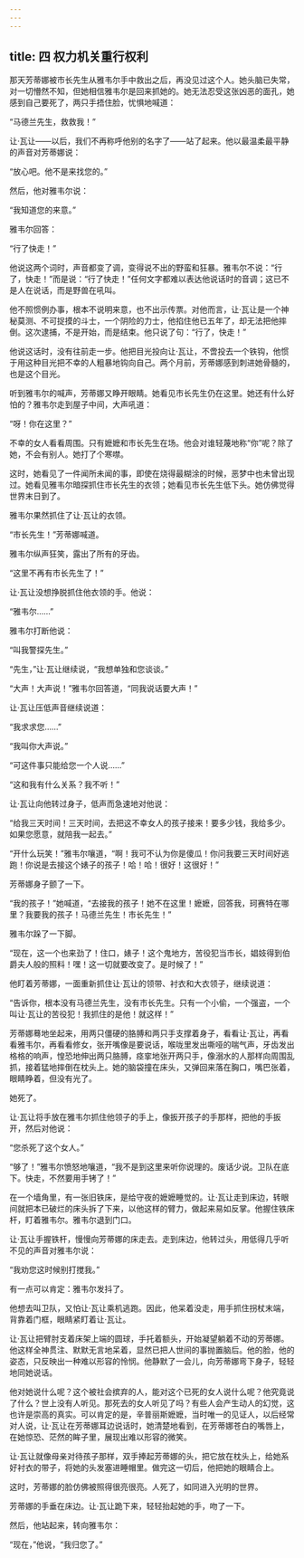 ```yaml
---
---
---
```

title: 四 权力机关重行权利
---




那天芳蒂娜被市长先生从雅韦尔手中救出之后，再没见过这个人。她头脑已失常，对一切懵然不知，但她相信雅韦尔是回来抓她的。她无法忍受这张凶恶的面孔，她感到自己要死了，两只手捂住脸，忧惧地喊道：

“马德兰先生，救救我！”

让·瓦让——以后，我们不再称呼他别的名字了——站了起来。他以最温柔最平静的声音对芳蒂娜说：

“放心吧。他不是来找您的。”

然后，他对雅韦尔说：

“我知道您的来意。”

雅韦尔回答：

“行了快走！”

他说这两个词时，声音都变了调，变得说不出的野蛮和狂暴。雅韦尔不说：“行了，快走！”而是说：“行了快走！”任何文字都难以表达他说话时的音调；这已不是人在说话，而是野兽在吼叫。

他不照惯例办事，根本不说明来意，也不出示传票。对他而言，让·瓦让是一个神秘莫测、不可捉摸的斗士，一个阴险的力士，他掐住他已五年了，却无法把他摔倒。这次逮捕，不是开始，而是结束。他只说了句：“行了，快走！”

他说这话时，没有往前走一步。他把目光投向让·瓦让，不啻投去一个铁钩，他惯于用这种目光把不幸的人粗暴地钩向自己。两个月前，芳蒂娜感到刺进她骨髓的，也是这个目光。

听到雅韦尔的喊声，芳蒂娜又睁开眼睛。她看见市长先生仍在这里。她还有什么好怕的？雅韦尔走到屋子中间，大声吼道：

“呀！你在这里？”

不幸的女人看看周围。只有嬷嬷和市长先生在场。他会对谁轻蔑地称“你”呢？除了她，不会有别人。她打了个寒噤。

这时，她看见了一件闻所未闻的事，即使在烧得最糊涂的时候，恶梦中也未曾出现过。她看见雅韦尔暗探抓住市长先生的衣领；她看见市长先生低下头。她仿佛觉得世界末日到了。

雅韦尔果然抓住了让·瓦让的衣领。

“市长先生！”芳蒂娜喊道。

雅韦尔纵声狂笑，露出了所有的牙齿。

“这里不再有市长先生了！”

让·瓦让没想挣脱抓住他衣领的手。他说：

“雅韦尔……”

雅韦尔打断他说：

“叫我警探先生。”

“先生，”让·瓦让继续说，“我想单独和您谈谈。”

“大声！大声说！”雅韦尔回答道，“同我说话要大声！”

让·瓦让压低声音继续说道：

“我求求您……”

“我叫你大声说。”

“可这件事只能给您一个人说……”

“这和我有什么关系？我不听！”

让·瓦让向他转过身子，低声而急速地对他说：

“给我三天时间！三天时间，去把这不幸女人的孩子接来！要多少钱，我给多少。如果您愿意，就陪我一起去。”

“开什么玩笑！”雅韦尔嚷道，“啊！我可不认为你是傻瓜！你问我要三天时间好逃跑！你说是去接这个婊子的孩子！哈！哈！很好！这很好！”

芳蒂娜身子颤了一下。

“我的孩子！”她喊道，“去接我的孩子！她不在这里！嬷嬷，回答我，珂赛特在哪里？我要我的孩子！马德兰先生！市长先生！”

雅韦尔跺了一下脚。

“现在，这一个也来劲了！住口，婊子！这个鬼地方，苦役犯当市长，娼妓得到伯爵夫人般的照料！嘿！这一切就要改变了。是时候了！”

他盯着芳蒂娜，一面重新抓住让·瓦让的领带、衬衣和大衣领子，继续说道：

“告诉你，根本没有马德兰先生，没有市长先生。只有一个小偷，一个强盗，一个叫让·瓦让的苦役犯！我抓住的是他！就这样！”

芳蒂娜蓦地坐起来，用两只僵硬的胳膊和两只手支撑着身子，看看让·瓦让，再看看雅韦尔，再看看修女，张开嘴像是要说话，喉咙里发出嘶哑的喘气声，牙齿发出格格的响声，惶恐地伸出两只胳膊，痉挛地张开两只手，像溺水的人那样向周围乱抓，接着猛地摔倒在枕头上。她的脑袋撞在床头，又弹回来落在胸口，嘴巴张着，眼睛睁着，但没有光了。

她死了。

让·瓦让将手放在雅韦尔抓住他领子的手上，像扳开孩子的手那样，把他的手扳开，然后对他说：

“您杀死了这个女人。”

“够了！”雅韦尔愤怒地嚷道，“我不是到这里来听你说理的。废话少说。卫队在底下。快走，不然要用手铐了！”

在一个墙角里，有一张旧铁床，是给守夜的嬷嬷睡觉的。让·瓦让走到床边，转眼间就把本已破烂的床头拆了下来，以他这样的臂力，做起来易如反掌。他握住铁床杆，盯着雅韦尔。雅韦尔退到门口。

让·瓦让手握铁杆，慢慢向芳蒂娜的床走去。走到床边，他转过头，用低得几乎听不见的声音对雅韦尔说：

“我劝您这时候别打搅我。”

有一点可以肯定：雅韦尔发抖了。

他想去叫卫队，又怕让·瓦让乘机逃跑。因此，他呆着没走，用手抓住拐杖末端，背靠着门框，眼睛紧盯着让·瓦让。

让·瓦让把臂肘支着床架上端的圆球，手托着额头，开始凝望躺着不动的芳蒂娜。他这样全神贯注、默默无言地呆着，显然已把人世间的事抛置脑后。他的脸，他的姿态，只反映出一种难以形容的怜悯。他静默了一会儿，向芳蒂娜弯下身子，轻轻地同她说话。

他对她说什么呢？这个被社会摈弃的人，能对这个已死的女人说什么呢？他究竟说了什么？世上没有人听见。那死去的女人听见了吗？有些人会产生动人的幻觉，这也许是崇高的真实。可以肯定的是，辛普丽斯嬷嬷，当时唯一的见证人，以后经常对人说，让·瓦让在芳蒂娜耳边说话时，她清楚地看到，在芳蒂娜苍白的嘴唇上，在她惊恐、茫然的眸子里，展现出难以形容的微笑。

让·瓦让就像母亲对待孩子那样，双手捧起芳蒂娜的头，把它放在枕头上，给她系好衬衣的带子，将她的头发塞进睡帽里。做完这一切后，他把她的眼睛合上。

这时，芳蒂娜的脸仿佛被照得很亮很亮。人死了，如同进入光明的世界。

芳蒂娜的手垂在床边。让·瓦让跪下来，轻轻抬起她的手，吻了一下。

然后，他站起来，转向雅韦尔：

“现在，”他说，“我归您了。”